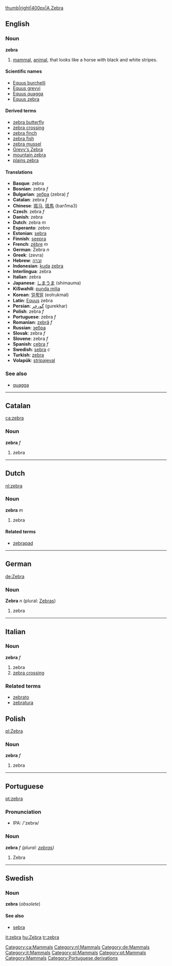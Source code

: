 [[image:zebra3.jpg|thumb|right|400px|A Zebra]]
== English ==
=== Noun ===
'''zebra'''

#[[mammal]], [[animal]], that looks like a horse with black and white stripes.

==== Scientific names ====
*[[Equus burchelli]]
*[[Equus grevyi]]
*[[Equus quagga]]
*[[Equus zebra]]

==== Derived terms ====
*[[zebra butterfly]]
*[[zebra crossing]]
*[[zebra finch]]
*[[zebra fish]]
*[[zebra mussel]]
*[[Grevy's Zebra]]
*[[mountain zebra]]
*[[plains zebra]]

==== Translations ====
*'''Basque''': zebra
*'''Bosnian''': zebra ''f''
*'''Bulgarian''': [[зебра]] (zebra) ''f''
*'''Catalan''': zebra ''f''
*'''Chinese''': [[斑马]], [[斑馬]] (ban1ma3)
*'''Czech''': zebra ''f''
*'''Danish''': zebra
*'''Dutch''': zebra ''m''
*'''Esperanto''': zebro
*'''Estonian''': [[sebra]]
*'''Finnish''': [[seepra]]
*'''French''': [[zèbre]] ''m''
*'''German''': Zebra ''n'' 
*'''Greek''': (zevra)
*'''Hebrew''': [[זברה]]
*'''Indonesian''': [[kuda]] [[zebra]]<!-- is this one translation wikified wrongly or two translations missing a comma? -->
*'''Interlingua''': zebra
*'''Italian''': zebra
*'''Japanese''': [[しまうま]] (shimauma)
*'''KiSwahili''': [[punda milia]]
*'''Korean''': [[얼룩말]] (eolrukmal)
*'''Latin''': [[Equus]] zebra
*'''Persian''': [[گورخر]] (gurekhar)
*'''Polish''': zebra ''f''
*'''Portuguese''': zebra ''f''
*'''Romanian''': [[zebră]] ''f''
*'''Russian''': [[зебра]]
*'''Slovak''': zebra ''f''
*'''Slovene''': zebra ''f''
*'''Spanish''': [[cebra]] ''f''
*'''Swedish''': [[sebra]] ''c''
*'''Turkish''': [[zebra]]
*'''Volapük''': [[stripajeval]]

===See also===
*[[quagga]]

----

==Catalan==
[[ca:zebra]] [[Category:ca:Mammals]]
===Noun===
'''zebra''' ''f''
#zebra

----
==Dutch==
[[nl:zebra]] [[Category:nl:Mammals]]
===Noun===
'''zebra''' ''m''
#zebra
====Related terms====
*[[zebrapad]]

----

==German==
[[de:Zebra]] [[Category:de:Mammals]]
===Noun===
'''Zebra''' ''n'' (plural: [[Zebras]])

#zebra
----
==Italian==	 
[[Category:it:Mammals]]	 
===Noun===	 
'''zebra''' ''f''	 
# zebra	 
# [[zebra crossing]]	 
===Related terms===	 
*[[zebrato]]	 
*[[zebratura]]
==Polish==
[[pl:Zebra]] [[Category:pl:Mammals]]
===Noun===
'''zebra''' ''f''
#zebra

----

==Portuguese==
[[pt:zebra]] [[Category:pt:Mammals]]
===Pronunciation===
*IPA: /'zebrə/

===Noun===
'''zebra''' ''f (plural: [[zebras]])''
#Zebra

----
==Swedish==
===Noun===
'''zebra''' (''obsolete'')

====See also====
*[[sebra]]
[[Category:Mammals]]

[[it:zebra]]
[[hu:Zebra]]
[[tr:zebra]]
[[Category:Portuguese derivations]]